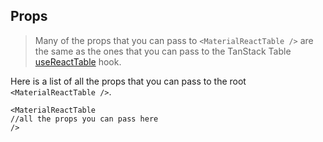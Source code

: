 
<Head>
  <title>Material React Table Docs - Props</title>
</Head>

## Props

> Many of the props that you can pass to `<MaterialReactTable />` are the same as the ones that you can pass to the TanStack Table [useReactTable](https://tanstack.com/table/v8/docs/api/core/table) hook.

Here is a list of all the props that you can pass to the root `<MaterialReactTable />`.

```tsx
<MaterialReactTable
//all the props you can pass here
/>
```

<RootPropTable />

<SourceCode />
